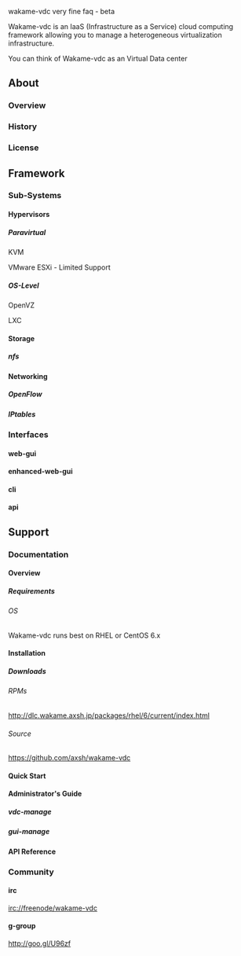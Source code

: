 wakame-vdc very fine faq - beta

Wakame-vdc is an IaaS (Infrastructure as a Service) cloud computing framework allowing you to manage a heterogeneous virtualization infrastructure.

You can think of Wakame-vdc as an Virtual Data center

==About==

===Overview===

===History===

===License===

==Framework==

===Sub-Systems===

====Hypervisors====

=====Paravirtual=====

KVM

VMware ESXi - Limited Support

=====OS-Level=====

OpenVZ

LXC

====Storage====

=====nfs=====

====Networking====

=====OpenFlow=====

=====IPtables=====

===Interfaces===

====web-gui====

====enhanced-web-gui====

====cli====

====api====


==Support==

===Documentation===

====Overview====

=====Requirements=====

======OS======

Wakame-vdc runs best on RHEL or CentOS 6.x

====Installation====

=====Downloads=====

======RPMs======
http://dlc.wakame.axsh.jp/packages/rhel/6/current/index.html

======Source======
https://github.com/axsh/wakame-vdc

====Quick Start====


====Administrator's Guide====

=====vdc-manage=====

=====gui-manage=====

====API Reference====


===Community===

====irc====
irc://freenode/wakame-vdc

====g-group====
http://goo.gl/U96zf



